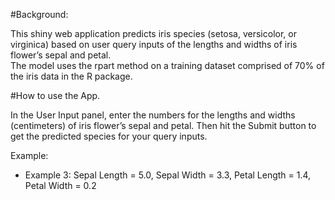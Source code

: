 #Background:    

This shiny web application predicts iris species (setosa, versicolor, or virginica) based on user query inputs of the lengths and widths of iris flower's sepal and petal.    
The model uses the rpart method on a training dataset comprised of 70% of the iris data in the R package.   

#How to use the App.    

In the User Input panel, enter the numbers for the lengths and widths (centimeters) of iris flower's sepal and petal. 
Then hit the Submit button to get the predicted species for your query inputs.

Example:

* Example 3: Sepal Length = 5.0, Sepal Width = 3.3, Petal Length = 1.4, Petal Width = 0.2

